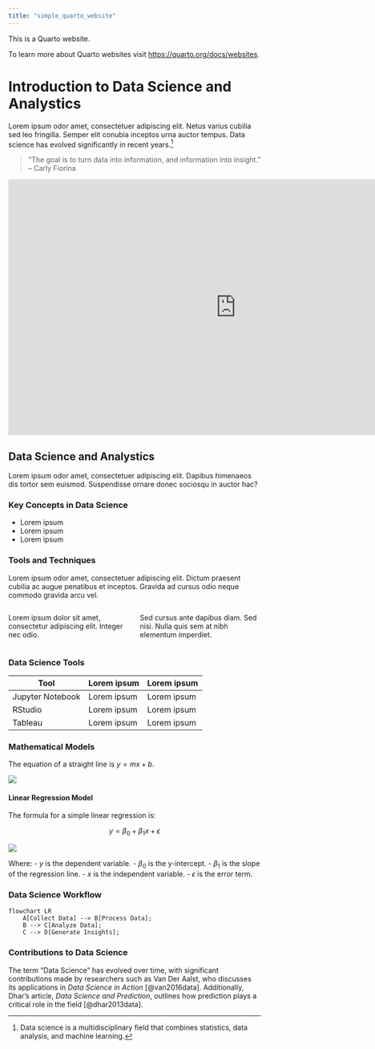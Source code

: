 ```yaml
---
title: "simple_quarto_website"
---
```


This is a Quarto website.

To learn more about Quarto websites visit <https://quarto.org/docs/websites>.

# Introduction to Data Science and Analystics
Lorem ipsum odor amet, consectetuer adipiscing elit. Netus varius cubilia sed leo fringilla. Semper elit conubia inceptos urna auctor tempus.
Data science has evolved significantly in recent years.[^1]

[^1]: Data science is a multidisciplinary field that combines statistics, data analysis, and machine learning.

> "The goal is to turn data into information, and information into insight." – Carly Fiorina

<iframe width="907" height="510" src="https://www.youtube.com/embed/RBSUwFGa6Fk" title="What is Data Science?" frameborder="0" allow="accelerometer; autoplay; clipboard-write; encrypted-media; gyroscope; picture-in-picture; web-share" referrerpolicy="strict-origin-when-cross-origin" allowfullscreen></iframe>



## Data Science and Analystics
Lorem ipsum odor amet, consectetuer adipiscing elit. Dapibus himenaeos dis tortor sem euismod. Suspendisse ornare donec sociosqu in auctor hac?

### Key Concepts in Data Science

- Lorem ipsum
- Lorem ipsum
- Lorem ipsum

### Tools and Techniques
Lorem ipsum odor amet, consectetuer adipiscing elit. Dictum praesent cubilia ac augue penatibus et inceptos. Gravida ad cursus odio neque commodo gravida arcu vel.

:::: {.columns}
::: {.column width="50%"}
Lorem ipsum dolor sit amet, consectetur adipiscing elit. Integer nec odio.
:::
::: {.column width="50%"}
Sed cursus ante dapibus diam. Sed nisi. Nulla quis sem at nibh elementum imperdiet.
:::
::::

### Data Science Tools

| Tool             | Lorem ipsum  | Lorem ipsum  |
|------------------|--------------|--------------|
| Jupyter Notebook | Lorem ipsum  | Lorem ipsum  |
| RStudio          | Lorem ipsum  | Lorem ipsum  |
| Tableau          | Lorem ipsum  | Lorem ipsum  |

### Mathematical Models

The equation of a straight line is $y = mx + b$.

![](images/straight line.png)


#### Linear Regression Model

The formula for a simple linear regression is:

$$
y = \beta_0 + \beta_1 x + \epsilon
$$

![](images/Linear Regression.png)

Where:
- $y$ is the dependent variable.
- $\beta_0$ is the y-intercept.
- $\beta_1$ is the slope of the regression line.
- $x$ is the independent variable.
- $\epsilon$ is the error term.

### Data Science Workflow

```mermaid
flowchart LR
    A[Collect Data] --> B[Process Data];
    B --> C[Analyze Data];
    C --> D[Generate Insights];
```


### Contributions to Data Science

The term "Data Science" has evolved over time, with significant contributions made by researchers such as Van Der Aalst, who discusses its applications in *Data Science in Action* [@van2016data]. Additionally, Dhar’s article, *Data Science and Prediction*, outlines how prediction plays a critical role in the field [@dhar2013data].
